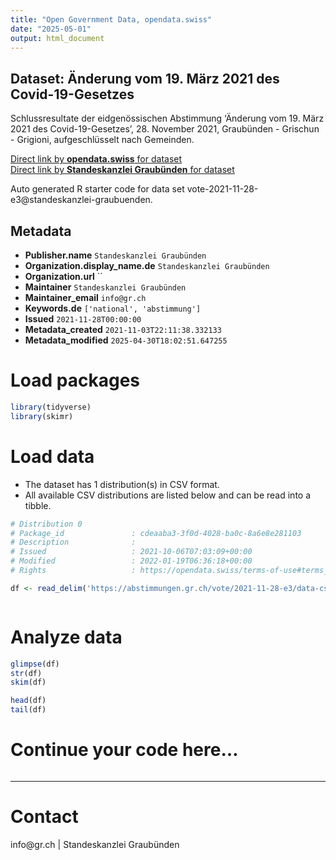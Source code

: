 ```yaml
---
title: "Open Government Data, opendata.swiss"
date: "2025-05-01"
output: html_document
---
```


## Dataset: Änderung vom 19. März 2021 des Covid-19-Gesetzes

Schlussresultate der eidgenössischen Abstimmung 'Änderung vom 19. März 2021 des Covid-19-Gesetzes', 28. November 2021, Graubünden - Grischun - Grigioni, aufgeschlüsselt nach Gemeinden.

[Direct link by **opendata.swiss** for dataset](https://opendata.swiss/de/dataset/anderung-vom-19-marz-2021-des-covid-19-gesetzes)<br>
[Direct link by **Standeskanzlei Graubünden** for dataset](https://abstimmungen.gr.ch/vote/2021-11-28-e3/data)

Auto generated R starter code for data set vote-2021-11-28-e3@standeskanzlei-graubuenden.

## Metadata

- **Publisher.name** `Standeskanzlei Graubünden`
- **Organization.display_name.de** `Standeskanzlei Graubünden`
- **Organization.url** ``
- **Maintainer** `Standeskanzlei Graubünden`
- **Maintainer_email** `info@gr.ch`
- **Keywords.de** `['national', 'abstimmung']`
- **Issued** `2021-11-28T00:00:00`
- **Metadata_created** `2021-11-03T22:11:38.332133`
- **Metadata_modified** `2025-04-30T18:02:51.647255`


# Load packages

```r

library(tidyverse)
library(skimr)

```

# Load data

-   The dataset has 1 distribution(s) in CSV format.
-   All available CSV distributions are listed below and can be read into a tibble.

```r

# Distribution 0
# Package_id               : cdeaaba3-3f0d-4028-ba0c-8a6e8e281103
# Description              : 
# Issued                   : 2021-10-06T07:03:09+00:00
# Modified                 : 2022-01-19T06:36:18+00:00
# Rights                   : https://opendata.swiss/terms-of-use#terms_by

df <- read_delim('https://abstimmungen.gr.ch/vote/2021-11-28-e3/data-csv')



```

# Analyze data

```r

glimpse(df)
str(df)
skim(df)

head(df)
tail(df)

```

# Continue your code here...

```r

```

------------------------------------------------------------------------

# Contact

info@gr.ch | Standeskanzlei Graubünden
